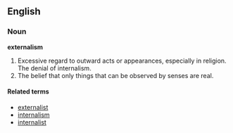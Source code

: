 ==English==

===Noun===
'''externalism'''

#Excessive regard to outward acts or appearances, especially in religion. The denial of internalism.
#The belief that only things that can be observed by senses are real.

====Related terms====
*[[externalist]]
*[[internalism]]
*[[internalist]]